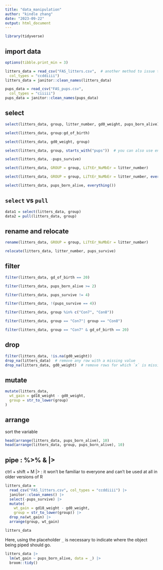 ```yaml
---
title: "data_manipulation"
author: "kindle zhang"
date: "2023-09-22"
output: html_document
---
```


```r
library(tidyverse)
```

## import data

```r
options(tibble.print_min = 3)

litters_data = read_csv("FAS_litters.csv",  # another method to issue the type
  col_types = "ccddiiii")
litters_data = janitor::clean_names(litters_data)

pups_data = read_csv("FAS_pups.csv",
  col_types = "ciiiii")
pups_data = janitor::clean_names(pups_data)
```

## select

```r
select(litters_data, group, litter_number, gd0_weight, pups_born_alive)

select(litters_data, group:gd_of_birth)

select(litters_data, gd0_weight, group)

select(litters_data, group, starts_with("pups"))  # you can also use ends_with(), contains()

select(litters_data, -pups_survive)

select(litters_data, GROUP = group, LiTtEr_NuMbEr = litter_number)

select(litters_data, GROUP = group, LiTtEr_NuMbEr = litter_number, everything())  # you can also use the `rename()`

select(litters_data, pups_born_alive, everything())
```

## `select` vs `pull`

```r
data1 = select(litters_data, group)
data2 = pull(litters_data, group)
```
## rename and relocate

```r
rename(litters_data, GROUP = group, LiTtEr_NuMbEr = litter_number)

relocate(litters_data, litter_number, pups_survive)
```

## filter

```r
filter(litters_data, gd_of_birth == 20)

filter(litters_data, pups_born_alive >= 2)

filter(litters_data, pups_survive != 4)

filter(litters_data, !(pups_survive == 4))

filter(litters_data, group %in% c("Con7", "Con8"))

filter(litters_data, group == "Con7"| group == "Con8")

filter(litters_data, group == "Con7" & gd_of_birth == 20)
```
## drop

```r
filter(litters_data, !is.na(gd0_weight))
drop_na(litters_data)  # remove any row with a missing value
drop_na(litters_data, gd0_weight)  # remove rows for which `x` is missing
```

## mutate

```r
mutate(litters_data,
  wt_gain = gd18_weight - gd0_weight,
  group = str_to_lower(group)
)
```

## arrange

sort the variable

```r
head(arrange(litters_data, pups_born_alive), 10)
head(arrange(litters_data, group, pups_born_alive), 10)
```

## pipe : %>% & |> 

ctrl + shift + M
|> : it won’t be familiar to everyone and can’t be used at all in older versions of R

```r
litters_data = 
  read_csv("FAS_litters.csv", col_types = "ccddiiii") |> 
  janitor::clean_names() |> 
  select(-pups_survive) |> 
  mutate(
    wt_gain = gd18_weight - gd0_weight,
    group = str_to_lower(group)) |> 
  drop_na(wt_gain) |> 
  arrange(group, wt_gain)

litters_data
```

Here, using the placeholder `_` is necessary to indicate where the object being piped should go.

```r
litters_data |>
  lm(wt_gain ~ pups_born_alive, data = _) |>
  broom::tidy()
```


